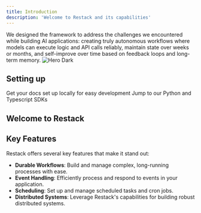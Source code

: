 ```yaml
---
title: Introduction
description: 'Welcome to Restack and its capabilities'
---
```


We designed the framework to address the challenges we encountered while building AI applications: creating truly autonomous workflows where models can execute logic and API calls reliably, maintain state over weeks or months, and self-improve over time based on feedback loops and long-term memory.
<img
  src="/what-is-restack.png"
  alt="Hero Dark"
/>


## Setting up


<CardGroup cols={2}>
  <Card
    title="What is Restack?"
    icon="pen-to-square"
    href="https://mintlify.com/docs/quickstart"
  >
    Get your docs set up locally for easy development
  </Card>
  <Card
    title="Our SDK"
    icon="image"
    href="https://mintlify.com/docs/development"
  >
    Jump to our Python and Typescript SDKs
  </Card>
</CardGroup>


## Welcome to Restack




## Key Features

Restack offers several key features that make it stand out:

- **Durable Workflows**: Build and manage complex, long-running processes with ease.
- **Event Handling**: Efficiently process and respond to events in your application.
- **Scheduling**: Set up and manage scheduled tasks and cron jobs.
- **Distributed Systems**: Leverage Restack's capabilities for building robust distributed systems.